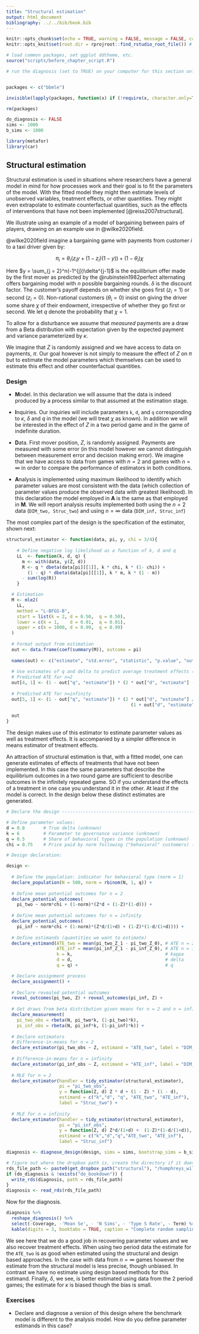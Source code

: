 ```yaml
---
title: "Structural estimation"
output: html_document
bibliography: ../../bib/book.bib 
---
```


<!-- note do_bookdown is set in index.rmd, so we know if you're running just this .Rmd or compiling the book-->
```r
knitr::opts_chunk$set(echo = TRUE, warning = FALSE, message = FALSE, cache = FALSE)
knitr::opts_knit$set(root.dir = rprojroot::find_rstudio_root_file()) # files are all relative to RStudio project home
```

```r
# load common packages, set ggplot ddtheme, etc.
source("scripts/before_chapter_script.R")
```

<!-- start post here, do not edit above -->

<!-- make sure to rename the section title below -->

```r
# run the diagnosis (set to TRUE) on your computer for this section only before pushing to Github. no diagnosis will ever take place on github.


packages <- c("bbmle")

invisible(lapply(packages, function(x) if (!require(x, character.only=T)){install.packages(x);library(x, character.only = T)}))

rm(packages)

do_diagnosis <- FALSE
sims <- 1000
b_sims <- 1000
```

```r
library(metafor)
library(car)
```

## Structural estimation

Structural estimation is used in situations where researchers have a general model in mind for how processes work and their goal is to fit the parameters of the model. With the fitted model they might then estimate levels of unobserved variables, treatment effects, or other quantities. They might even extrapolate to estimate counterfactual quantities, such as the effects of interventions that have not been implemented [@reiss2007structural]. 

We illustrate using an example of a model of bargaining between pairs of players, drawing on an example use in  @wilke2020field. 

@wilke2020field imagine a bargaining game with payments from customer $i$ to a taxi driver given by:

$$\pi_i =  \theta_i(z_iy + (1-z_i)(1-y)) + (1-\theta_i)\chi$$

Here  $y = \sum_{j = 2}^n(-1^{j})\delta^{j-1}$ is the equilibrium offer made by the first mover as predicted by the @rubinstein1982perfect alternating offers bargaining model with $n$ possible bargaining rounds.  $\delta$ is the discount factor. The  customer's payoff  depends on whether she goes first ($z_i = 1$) or second ($z_i = 0$). Non-rational customers ($\theta_i = 0$) insist on giving the driver some share $\chi$ of their endowment, irrespective of whether they go first or second. We let $q$ denote the probability that $\chi = 1$.

To allow for a disturbance we assume that *measured* payments are a draw from a Beta distribution with expectation given by the expected payment and variance parameterized by $\kappa$. 

We imagine that $Z$ is randomly assigned and we have access to data on payments, $\pi$. Our goal however is not simply to measure the effect of $Z$ on $\pi$ but to estimate the model parameters which themselves can be used to estimate this effect and other counterfactual quantities.

### Design

-  **M**odel. In this declaration we will assume that the data is indeed produced by a process similar to that assumed at the estimation stage. 

- **I**nquiries. Our inquiries will include parameters `k`, `d`, and `q` corresponding to $\kappa$, $\delta$ and $q$ in the model (we will treat $\chi$ as known). In addition we will be interested in the effect of $Z$ in a two period game and in the game of indefinite duration.  

- **D**ata. First mover position, $Z$, is randomly assigned. Payments are measured with some error (in this model however we cannot distinguish between measurement error and decision making error). We imagine that we have access to data from games with $n=2$ and games with $n=\infty$ in order to compare the performance of estimators in both conditions.

- **A**nalysis is implemented using maximum likelihood to identify which parameter values are most consistent with the data (which collection of parameter values produce the observed data with greatest likelihood). In this declaration the model employed in **A** is the same as that employed in **M**. We will report analysis results implemented both using the $n=2$ data (`DIM_two, Struc_two`) and using $n=\infty$ data (`DIM_inf, Struc_inf`) 

The most complex part of the design is the specification of the estimator, shown next:

```r

structural_estimator <- function(data, pi, y, chi = 3/4){
    
    # Define negative log likelihood as a function of k, d and q
    LL  <- function(k, d, q) {
      m <- with(data, y(Z, d))
      R <- q * dbeta(data[pi][[1]], k * chi, k * (1- chi)) +
        (1 - q) * dbeta(data[pi][[1]], k * m, k * (1 - m))
      - sum(log(R))
    }

  # Estimation
  M <- mle2(
    LL,
    method = "L-BFGS-B",
    start = list(k = 2, d = 0.50,  q = 0.50),
    lower = c(k = 1,    d = 0.01,  q = 0.01),
    upper = c(k = 1000, d = 0.99,  q = 0.99)
  )
  
  # Format output from estimation
  out <- data.frame(coef(summary(M)), outcome = pi)
  
  names(out) <- c("estimate", "std.error", "statistic", "p.value", "outcome")
  
  # Use estimates of q and delta to predict average treatment effects (ATEs)
  # Predicted ATE for n=2
  out[4, 1] <- (1 - out["q", "estimate"]) * (2 * out["d", "estimate"] - 1)
  
  # Predicted ATE for n=infinity
  out[5, 1] <- (1 - out["q", "estimate"]) * (2 * out["d", "estimate"] /
                                               (1 + out["d", "estimate"]) - 1)
  
  out
}
```

The design makes use of this estimator to estimate parameter values as well as treatment effects. It is accompanied by a simpler difference in means estimator of treatment effects.

An attraction of structural estimation is that, with a fitted model, one can generate estimates of effects of treatments that have not been implemented. In this case the 
same parameters that describe the equilibrium outcomes in a two round game are sufficient to describe outcomes in the infinitely repeated game. SO if you understand the effects of a treatment in one case you understand it in the other. At least if the model is correct.  In the design below these distinct estimates are generated. 


```r
# Declare the design ----------------------------------------------------------

# Define parameter values:
d = 0.8       # True delta (unknown)
k = 6         # Parameter to governance variance (unknown)
q = 0.5       # Share of behavioral types in the population (unknown)
chi = 0.75    # Price paid by norm following ("behavioral" customers) (known)

# Design declaration:

design <- 
  
  # Define the population: indicator for behavioral type (norm = 1)
  declare_population(N = 500, norm = rbinom(N, 1, q)) +
  
  # Define mean potential outcomes for n = 2 
  declare_potential_outcomes(
    pi_two ~ norm*chi + (1-norm)*(Z*d + (1-Z)*(1-d))) +
  
  # Define mean potential outcomes for n = infinity
  declare_potential_outcomes(
    pi_inf ~ norm*chi + (1-norm)*(Z*d/(1+d) + (1-Z)*(1-d/(1+d)))) +
  
  # Define estimands (quantities we want to estimate)
  declare_estimand(ATE_two = mean(pi_two_Z_1 - pi_two_Z_0), # ATE n = 2
                   ATE_inf = mean(pi_inf_Z_1 - pi_inf_Z_0), # ATE n = infinity
                   k = k,                                   # kappa
                   d = d,                                   # delta
                   q = q) +                                 # q

  # Declare assignment process 
  declare_assignment() +
  
  # Declare revealed potential outcomes
  reveal_outcomes(pi_two, Z) + reveal_outcomes(pi_inf, Z) +
  
  # Get draws from beta distribution given means for n = 2 and n = infinity
  declare_measurement(
    pi_two_obs = rbeta(N, pi_two*k, (1-pi_two)*k),      
    pi_inf_obs = rbeta(N, pi_inf*k, (1-pi_inf)*k)) +
  
  # Declare estimators
  # Difference-in-means for n = 2
  declare_estimator(pi_two_obs ~ Z, estimand = "ATE_two", label = "DIM_two") +
  
  # Difference-in-means for n = infinity
  declare_estimator(pi_inf_obs ~ Z, estimand = "ATE_inf", label = "DIM_inf") +
  
  # MLE for n = 2
  declare_estimator(handler = tidy_estimator(structural_estimator), 
                    pi = "pi_two_obs", 
                    y = function(Z, d) Z * d + (1 - Z) * (1 - d), 
                    estimand = c("k","d", "q", "ATE_two", "ATE_inf"), 
                    label = "Struc_two") +
  
  # MLE for n = infinity
  declare_estimator(handler = tidy_estimator(structural_estimator),
                    pi = "pi_inf_obs", 
                    y = function(Z, d) Z*d/(1+d) +  (1-Z)*(1-d/(1+d)),
                    estimand = c("k","d","q","ATE_two", "ATE_inf"), 
                    label = "Struc_inf") 
```


```r
diagnosis <- diagnose_design(design, sims = sims, bootstrap_sims = b_sims) 
```


```r
# figure out where the dropbox path is, create the directory if it doesn't exist, and name the RDS file
rds_file_path <- paste0(get_dropbox_path("structural"), "/humphreys_wilke.RDS")
if (do_diagnosis & !exists("do_bookdown")) {
  write_rds(diagnosis, path = rds_file_path)
}
diagnosis <- read_rds(rds_file_path)
```

Now for the diagnosis. 
```r
diagnosis %>%
  reshape_diagnosis() %>%
  select(-Coverage, -'Mean Se', - 'N Sims', - 'Type S Rate', - Term) %>%
  kable(digits = 3, booktabs = TRUE, caption = "Complete random sampling design diagnosis")
```

We see here that we do a good job in recovering parameter values and we also recover treatment effects. When using two period data the estimate for the `ATE_two` is as good when estimated using the structural and design based approaches. In the case with data from $n=\infty$ games however the estimate from the structural model is less precise, though unbiased. In contrast we have no estimate using design based methods for this estimand. Finally, $\delta$, we see, is better estimated using data from the 2 period games; the estimate for $\kappa$ is biased though the bias is small.


### Exercises

- Declare and diagnose a version of this design where the benchmark model is different to the analysis model. How do you define parameter estimands in this case?
